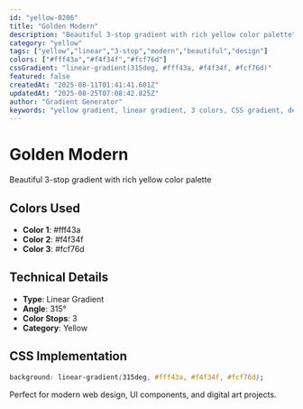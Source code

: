 ```yaml
---
id: "yellow-0206"
title: "Golden Modern"
description: "Beautiful 3-stop gradient with rich yellow color palette"
category: "yellow"
tags: ["yellow","linear","3-stop","modern","beautiful","design"]
colors: ["#fff43a","#f4f34f","#fcf76d"]
cssGradient: "linear-gradient(315deg, #fff43a, #f4f34f, #fcf76d)"
featured: false
createdAt: "2025-08-11T01:41:41.601Z"
updatedAt: "2025-08-25T07:08:42.825Z"
author: "Gradient Generator"
keywords: "yellow gradient, linear gradient, 3 colors, CSS gradient, design, #fff43a, #f4f34f, #fcf76d"
---
```


# Golden Modern

Beautiful 3-stop gradient with rich yellow color palette

## Colors Used
- **Color 1**: #fff43a
- **Color 2**: #f4f34f
- **Color 3**: #fcf76d

## Technical Details
- **Type**: Linear Gradient
- **Angle**: 315°
- **Color Stops**: 3
- **Category**: Yellow

## CSS Implementation
```css
background: linear-gradient(315deg, #fff43a, #f4f34f, #fcf76d);
```

Perfect for modern web design, UI components, and digital art projects.
